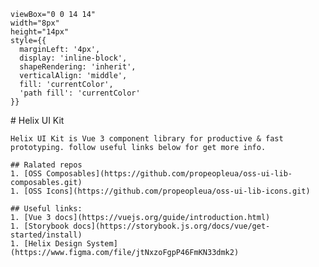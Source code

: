 
    viewBox="0 0 14 14"
    width="8px"
    height="14px"
    style={{
      marginLeft: '4px',
      display: 'inline-block',
      shapeRendering: 'inherit',
      verticalAlign: 'middle',
      fill: 'currentColor',
      'path fill': 'currentColor'
    }}
>
  <path d="m11.1 7.35-5.5 5.5a.5.5 0 0 1-.7-.7L10.04 7 4.9 1.85a.5.5 0 1 1 .7-.7l5.5 5.5c.2.2.2.5 0 .7Z" />
</svg>

<Meta title="Introduction/Getting Started" />

<div className="sb-container">
  <div className='sb-section-title'>
    # Helix UI Kit

    Helix UI Kit is Vue 3 component library for productive & fast prototyping. follow useful links below for get more info.

    ## Ralated repos
    1. [OSS Composables](https://github.com/propeopleua/oss-ui-lib-composables.git)
    1. [OSS Icons](https://github.com/propeopleua/oss-ui-lib-icons.git)

    ## Useful links:
    1. [Vue 3 docs](https://vuejs.org/guide/introduction.html)
    1. [Storybook docs](https://storybook.js.org/docs/vue/get-started/install)
    1. [Helix Design System](https://www.figma.com/file/jtNxzoFgpP46FmKN33dmk2)
  </div>
</div>

